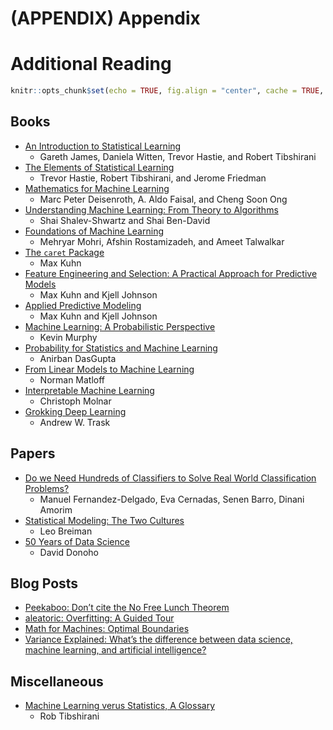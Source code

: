 # (APPENDIX) Appendix {-} 

# Additional Reading

```r
knitr::opts_chunk$set(echo = TRUE, fig.align = "center", cache = TRUE, autodep = TRUE)
```

## Books

- [An Introduction to Statistical Learning](https://faculty.marshall.usc.edu/gareth-james/ISL/)
  - Gareth James, Daniela Witten, Trevor Hastie, and Robert Tibshirani
- [The Elements of Statistical Learning](https://web.stanford.edu/~hastie/ElemStatLearn/)
  - Trevor Hastie, Robert Tibshirani, and Jerome Friedman
- [Mathematics for Machine Learning](https://mml-book.github.io/)
  - Marc Peter Deisenroth, A. Aldo Faisal, and Cheng Soon Ong
- [Understanding Machine Learning: From Theory to Algorithms](https://www.cs.huji.ac.il/~shais/UnderstandingMachineLearning/)
  - Shai Shalev-Shwartz and Shai Ben-David
- [Foundations of Machine Learning](https://cs.nyu.edu/~mohri/mlbook/)
  - Mehryar Mohri, Afshin Rostamizadeh, and Ameet Talwalkar
- [The `caret` Package](https://topepo.github.io/caret/index.html)
  - Max Kuhn
- [Feature Engineering and Selection: A Practical Approach for Predictive Models](http://www.feat.engineering/)
  - Max Kuhn and Kjell Johnson
- [Applied Predictive Modeling](http://appliedpredictivemodeling.com/)
  - Max Kuhn and Kjell Johnson
- [Machine Learning: A Probabilistic Perspective](https://www.cs.ubc.ca/~murphyk/MLbook/)
  - Kevin Murphy
- [Probability for Statistics and Machine Learning](https://www.springer.com/gp/book/9781441996336)
  - Anirban DasGupta
- [From Linear Models to Machine Learning](http://heather.cs.ucdavis.edu/draftregclass.pdf)
  - Norman Matloff
- [Interpretable Machine Learning](https://christophm.github.io/interpretable-ml-book/)
  - Christoph Molnar
- [Grokking Deep Learning](https://www.manning.com/books/grokking-deep-learning)
  - Andrew W. Trask

## Papers

- [Do we Need Hundreds of Classifiers to Solve Real World Classification Problems?](http://jmlr.csail.mit.edu/papers/volume15/delgado14a/delgado14a.pdf)
  - Manuel Fernandez-Delgado, Eva Cernadas, Senen Barro, Dinani Amorim
- [Statistical Modeling: The Two Cultures](https://projecteuclid.org/euclid.ss/1009213726)
  - Leo Breiman
- [50 Years of Data Science](https://www.tandfonline.com/doi/full/10.1080/10618600.2017.1384734)
  - David Donoho


## Blog Posts

- [Peekaboo: Don't cite the No Free Lunch Theorem](https://peekaboo-vision.blogspot.com/2019/07/dont-cite-no-free-lunch-theorem.html)
- [aleatoric: Overfitting: A Guided Tour](https://www.alexpghayes.com/blog/overfitting-a-guided-tour/)
- [Math for Machines: Optimal Boundaries](https://mathformachines.com/posts/decision/)
- [Variance Explained: What's the difference between data science, machine learning, and artificial intelligence?](http://varianceexplained.org/r/ds-ml-ai/)


## Miscellaneous 

- [Machine Learning verus Statistics, A Glossary](https://statweb.stanford.edu/~tibs/stat315a/glossary.pdf)
  - Rob Tibshirani
